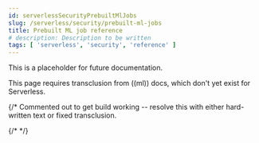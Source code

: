 ```yaml
---
id: serverlessSecurityPrebuiltMlJobs
slug: /serverless/security/prebuilt-ml-jobs
title: Prebuilt ML job reference
# description: Description to be written
tags: [ 'serverless', 'security', 'reference' ]
---
```


This is a placeholder for future documentation.

This page requires transclusion from ((ml)) docs, which don't yet exist for Serverless.

{/* Commented out to get build working -- resolve this with either hard-written text or fixed transclusion.

<div id="prebuilt-ml-jobs"></div>

{/* <OotbMlJobsSiemSiemJobs /> */}
